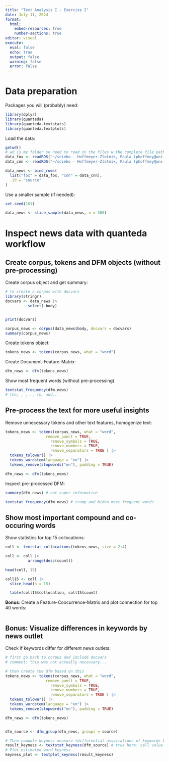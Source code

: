 ```yaml
---
title: "Text Analysis I - Exercise I"
date: July 11, 2024
format: 
  html:
    embed-resources: true
    number-sections: true
editor: visual
execute: 
  eval: false
  echo: true
  output: false
  warning: false
  error: false
---
```


# Data preparation

Packages you will (probably) need:

```r
library(dplyr)
library(quanteda)
library(quanteda.textstats)
library(quanteda.textplots)
```

Load the data:

```r
getwd()
# wd is my folder so need to read in the files w the complete file path
data_fox <- readRDS("~/sciebo - Hoffmeyer-Zlotnik, Paula (phoffmey@uni-koeln.de)@uni-koeln.sciebo.de/PostDoc/Konferenzen Schools Workshops/2024 SICSS Berlin/Materials and Exercises/SICSS_2024/SCISS_2024/SICSS_2024/data/FOX.Rds")
data_cnn <- readRDS("~/sciebo - Hoffmeyer-Zlotnik, Paula (phoffmey@uni-koeln.de)@uni-koeln.sciebo.de/PostDoc/Konferenzen Schools Workshops/2024 SICSS Berlin/Materials and Exercises/SICSS_2024/SCISS_2024/SICSS_2024/data/CNN.Rds")

data_news <- bind_rows(
  list("fox" = data_fox, "cnn" = data_cnn),
  .id = "source"
)
```

Use a smaller sample (if needed):

```r
set.seed(161)

data_news <- slice_sample(data_news, n = 300)
```

# Inspect news data with quanteda workflow

## Create corpus, tokens and DFM objects (without pre-processing)

Create corpus object and get summary:

```r

# to create a corpus with docvars
library(stringr)
docvars <- data_news |> 
          select(-body) 


print(docvars)

corpus_news <- corpus(data_news$body, docvars = docvars)
summary(corpus_news)
```

Create tokens object:

```r
tokens_news <- tokens(corpus_news, what = "word")
```

Create Document-Feature-Matrix:

```r
dfm_news <- dfm(tokens_news)
```

Show most frequent words (without pre-processing)

```r
textstat_frequency(dfm_news)
# the, , , ., to, and...
```

## Pre-process the text for more useful insights

Remove unnecessary tokens and other text features, homogenize text:

```r
tokens_news <- tokens(corpus_news, what = "word",
                  remove_punct = TRUE,
                    remove_symbols = TRUE,
                    remove_numbers = TRUE,
                    remove_separators = TRUE ) |>
  tokens_tolower() |>
  tokens_wordstem(language = "en") |>
  tokens_remove(stopwords("en"), padding = TRUE)

dfm_news <- dfm(tokens_news)
```

Inspect pre-processed DFM:

```r
summary(dfm_news) # not super informative

textstat_frequency(dfm_news) # trump and biden most frequent words
```

## Show most important compound and co-occuring words

Show statistics for top 15 collocations:

```r
coll <- textstat_collocations(tokens_news, size = 2:4) 

coll <- coll |> 
          arrange(desc(count))

head(coll, 15)

coll15 <- coll |> 
  slice_head(n = 15) 

  table(coll15$collocation, coll15$count)


```

**Bonus**: Create a Feature-Coocurrence-Matrix and plot connection for top 40 words:

```r

```

## **Bonus**: Visualize differences in keywords by news outlet

Check if keywords differ for different news outlets:

```r
# first go back to corpus and include docvars
# comment: this was not actually necessary...

# then create the dfm based on this
tokens_news <- tokens(corpus_news, what = "word",
                  remove_punct = TRUE,
                    remove_symbols = TRUE,
                    remove_numbers = TRUE,
                    remove_separators = TRUE ) |>
  tokens_tolower() |>
  tokens_wordstem(language = "en") |>
  tokens_remove(stopwords("en"), padding = TRUE)

dfm_news <- dfm(tokens_news)


dfm_source <- dfm_group(dfm_news, groups = source)

# Then compute keyness measure (differential associations of keywords between groups)
result_keyness <- textstat_keyness(dfm_source) # true here: cell value not logical operation
# Plot estimated word keyness
keyness_plot <- textplot_keyness(result_keyness)
```
